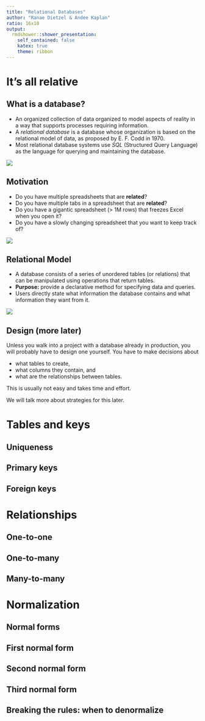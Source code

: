 ```yaml
---
title: "Relational Databases"
author: "Ranae Dietzel & Andee Kaplan"
ratio: 16x10
output:
  rmdshower::shower_presentation:
    self_contained: false
    katex: true
    theme: ribbon
---
```


# It's all relative

## What is a database?

- An organized collection of data organized to model aspects of reality in a way that supports processes requiring information.
- A *relational database* is a database whose organization is based on the relational model of data, as proposed by E. F. Codd in 1970.
- Most relational database systems use *SQL* (Structured Query Language) as the language for querying and maintaining the database.

![](images/woah.gif)

## Motivation

- Do you have multiple spreadsheets that are **related**?
- Do you have multiple tabs in a spreadsheet that are **related**?
- Do you have a gigantic spreadsheet (> 1M rows) that freezes Excel when you open it?
- Do you have a slowly changing spreadsheet that you want to keep track of?

![](images/salesman.jpg)

## Relational Model

- A database consists of a series of unordered tables (or relations) that can be manipulated using operations that return tables.
- **Purpose:** provide a declarative method for specifying data and queries.
- Users directly state what information the database contains and what information they want from it.

![](images/relational_table.png)


## Design (more later)

Unless you walk into a project with a database already in production, you will probably have to design one yourself. You have to make decisions about

- what tables to create,
- what columns they contain, and
- what are the relationships between tables.

This is usually not easy and takes time and effort.

We will talk more about strategies for this later.

# Tables and keys

## Uniqueness

## Primary keys

## Foreign keys

# Relationships

## One-to-one

## One-to-many

## Many-to-many

# Normalization

## Normal forms

## First normal form

## Second normal form

## Third normal form

## Breaking the rules:  when to denormalize
